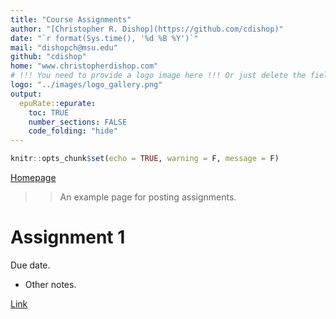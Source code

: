 ```yaml
---
title: "Course Assignments"
author: "[Christopher R. Dishop](https://github.com/cdishop)"
date: "`r format(Sys.time(), '%d %B %Y')`"
mail: "dishopch@msu.edu"
github: "cdishop"
home: "www.christopherdishop.com"
# !!! You need to provide a logo image here !!! Or just delete the field for no logo
logo: "../images/logo_gallery.png"
output:
  epuRate::epurate:
    toc: TRUE
    number_sections: FALSE
    code_folding: "hide"
---
```


```r
knitr::opts_chunk$set(echo = TRUE, warning = F, message = F)
```

[Homepage](https://cdishop.github.io/course_skeleton)

>> An example page for posting assignments. 

# Assignment 1 {#assignment1}

Due date.

- Other notes.

[Link](https://github.com/Cdishop/course_skeleton/raw/master/materials/assignments/assignment1.pdf)